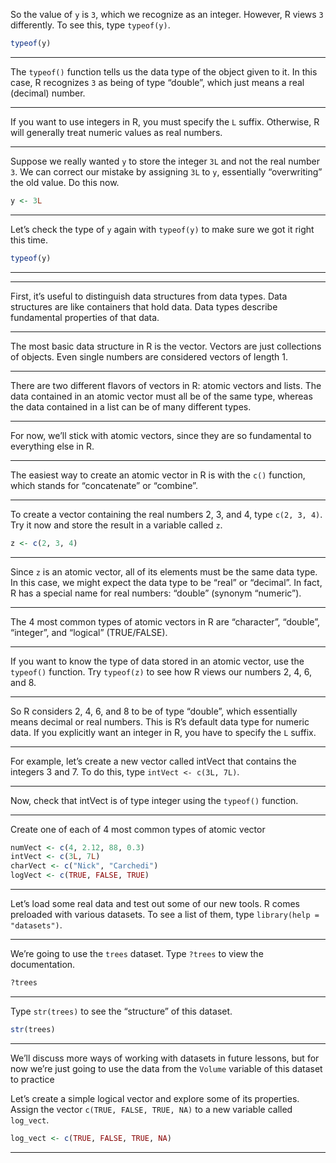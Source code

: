 
So the value of `y` is `3`, which we recognize as an integer. However, R views `3` differently. To see this, type `typeof(y)`.

```r
typeof(y)
```

---

The `typeof()` function tells us the data type of the object given to it. In this case, R recognizes `3` as being of type "double", which just means a real (decimal) number.

---

If you want to use integers in R, you must specify the `L` suffix. Otherwise, R will generally treat numeric values as real numbers.

---

Suppose we really wanted `y` to store the integer `3L` and not the real number `3`. We can correct our mistake by assigning `3L` to `y`, essentially "overwriting" the old value. Do this now.

```r
y <- 3L
```

---

Let's check the type of `y` again with `typeof(y)` to make sure we got it right this time.

```r
typeof(y)
```

---







---

First, it's useful to distinguish data structures from data types. Data structures are like containers that hold data. Data types describe fundamental properties of that data.

---

The most basic data structure in R is the vector. Vectors are just collections of objects. Even single numbers are considered vectors of length 1.

---

There are two different flavors of vectors in R: atomic vectors and lists. The data contained in an atomic vector must all be of the same type, whereas the data contained in a list can be of many different types.

---

For now, we'll stick with atomic vectors, since they are so fundamental to everything else in R.

---

The easiest way to create an atomic vector in R is with the `c()` function, which stands for "concatenate" or "combine".

---

To create a vector containing the real numbers 2, 3, and 4, type `c(2, 3, 4)`. Try it now and store the result in a variable called `z`.

```r
z <- c(2, 3, 4)
```

---

Since `z` is an atomic vector, all of its elements must be the same data type. In this case, we might expect the data type to be "real" or "decimal". In fact, R has a special name for real numbers: "double" (synonym "numeric").

---

The 4 most common types of atomic vectors in R are "character", "double", "integer", and "logical" (TRUE/FALSE).

---

If you want to know the type of data stored in an atomic vector, use the `typeof()` function. Try `typeof(z)` to see how R views our numbers 2, 4, 6, and 8.

---

So R considers 2, 4, 6, and 8 to be of type "double", which essentially means decimal or real numbers. This is R's default data type for numeric data. If you explicitly want an integer in R, you have to specify the `L` suffix.

---

For example, let's create a new vector called intVect that contains the integers 3 and 7. To do this, type `intVect <- c(3L, 7L)`.

---

Now, check that intVect is of type integer using the `typeof()` function.

---

Create one of each of 4 most common types of atomic vector

```r
numVect <- c(4, 2.12, 88, 0.3)
intVect <- c(3L, 7L)
charVect <- c("Nick", "Carchedi")
logVect <- c(TRUE, FALSE, TRUE)
```


#########################

---

Let's load some real data and test out some of our new tools. R comes preloaded with various datasets. To see a list of them, type `library(help = "datasets")`.

---

We're going to use the `trees` dataset. Type `?trees` to view the documentation.

```r
?trees
```

---

Type `str(trees)` to see the "structure" of this dataset.

```r
str(trees)
```

---

We'll discuss more ways of working with datasets in future lessons, but for now we're just going to use the data from the `Volume` variable of this dataset to practice 



######################







Let's create a simple logical vector and explore some of its properties. Assign the vector `c(TRUE, FALSE, TRUE, NA)` to a new variable called `log_vect`.

```r
log_vect <- c(TRUE, FALSE, TRUE, NA)
```

---


